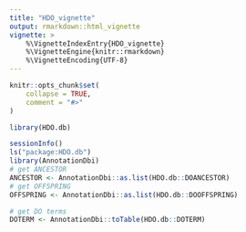 ```yaml
---
title: "HDO_vignette"
output: rmarkdown::html_vignette
vignette: >
    %\VignetteIndexEntry{HDO_vignette}
    %\VignetteEngine{knitr::rmarkdown}
    %\VignetteEncoding{UTF-8}
---
```


```r
knitr::opts_chunk$set(
    collapse = TRUE,
    comment = "#>"
)
```

```r
library(HDO.db)
```


```r
sessionInfo()
ls("package:HDO.db")
library(AnnotationDbi)
# get ANCESTOR
ANCESTOR <- AnnotationDbi::as.list(HDO.db::DOANCESTOR)
# get OFFSPRING
OFFSPRING <- AnnotationDbi::as.list(HDO.db::DOOFFSPRING)

# get DO terms
DOTERM <- AnnotationDbi::toTable(HDO.db::DOTERM)
```